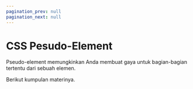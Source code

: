 ```yaml
---
pagination_prev: null
pagination_next: null
---
```


# CSS Pesudo-Element

Pseudo-element memungkinkan Anda membuat gaya untuk bagian-bagian tertentu dari sebuah elemen.

Berikut kumpulan materinya.

<DocCardList />
